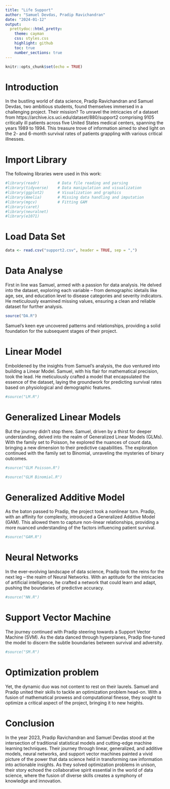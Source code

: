 ```yaml
---
title: "Life Support"
author: "Samuel Devdas, Pradip Ravichandran"
date: "2024-01-12"
output:
  prettydoc::html_pretty:
    theme: cayman
    css: styles.css
    highlight: github
    toc: true
    number_sections: true
---
```

  
```r
knitr::opts_chunk$set(echo = TRUE)
```
# Introduction
In the bustling world of data science, Pradip Ravichandran and Samuel Devdas, two ambitious students, found themselves immersed in a challenging project. Their mission? To unravel the intricacies of a dataset from https://archive.ics.uci.edu/dataset/880/support2 comprising 9105 critically ill patients across five United States medical centers, spanning the years 1989 to 1994. This treasure trove of information aimed to shed light on the 2- and 6-month survival rates of patients grappling with various critical illnesses.

# Import Library
The following libraries were used in this work:

```r
#library(readr)        # Data file reading and parsing
#library(tidyverse)    # Data manipulation and visualization
#library(ggplot2)      # Visualization and graphics
#library(Amelia)       # Missing data handling and imputation
#library(mgcv)         # Fitting GAM
#library(caret)
#library(neuralnet)
#library(e1071)

```

# Load Data Set

```r
data <- read.csv("support2.csv", header = TRUE, sep = ",")
```

# Data Analyse
First in line was Samuel, armed with a passion for data analysis. He delved into the dataset, exploring each variable – from demographic idetails like age, sex, and education level to disease categories and severity indicators. He meticulously examined missing values, ensuring a clean and reliable dataset for further analysis.

```r
source("DA.R")
```

Samuel's keen eye uncovered patterns and relationships, providing a solid foundation for the subsequent stages of their project.


# Linear Model
Emboldened by the insights from Samuel's analysis, the duo ventured into building a Linear Model. Samuel, with his flair for mathematical precision, took the lead. He meticulously crafted a model that encapsulated the essence of the dataset, laying the groundwork for predicting survival rates based on physiological and demographic features.
```r
#source("LM.R")
```

# Generalized Linear Models
But the journey didn't stop there. Samuel, driven by a thirst for deeper understanding, delved into the realm of Generalized Linear Models (GLMs). With the family set to Poisson, he explored the nuances of count data, bringing a new dimension to their predictive capabilities. The exploration continued with the family set to Binomial, unraveling the mysteries of binary outcomes.
```r
#source("GLM Poisson.R")
```

```r
#source("GLM Binomial.R")
```

# Generalized Additive Model 
As the baton passed to Pradip, the project took a nonlinear turn. Pradip, with an affinity for complexity, introduced a Generalized Additive Model (GAM). This allowed them to capture non-linear relationships, providing a more nuanced understanding of the factors influencing patient survival.
```r
#source("GAM.R")
```

# Neural Networks
In the ever-evolving landscape of data science, Pradip took the reins for the next leg – the realm of Neural Networks. With an aptitude for the intricacies of artificial intelligence, he crafted a network that could learn and adapt, pushing the boundaries of predictive accuracy.
```r
#source("NN.R")
```

# Support Vector Machine
The journey continued with Pradip steering towards a Support Vector Machine (SVM). As the data danced through hyperplanes, Pradip fine-tuned the model to discern the subtle boundaries between survival and adversity.
```r
#source("SM.R")
```

# Optimization problem
Yet, the dynamic duo was not content to rest on their laurels. Samuel and Pradip united their skills to tackle an optimization problem head-on. With a fusion of mathematical prowess and computational finesse, they sought to optimize a critical aspect of the project, bringing it to new heights.

# Conclusion
In the year 2023, Pradip Ravichandran and Samuel Devdas stood at the intersection of traditional statistical models and cutting-edge machine learning techniques. Their journey through linear, generalized, and additive models, neural networks, and support vector machines painted a vivid picture of the power that data science held in transforming raw information into actionable insights. As they solved optimization problems in unison, their story echoed the collaborative spirit essential in the world of data science, where the fusion of diverse skills creates a symphony of knowledge and innovation.





